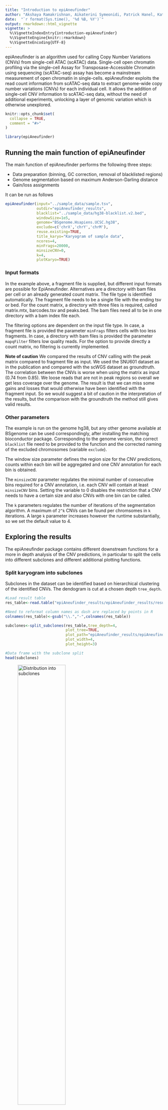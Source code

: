 ```yaml
---
title: "Introduction to epiAneufinder"
author: "Akshaya Ramakrishnan, Aikaterini Symeonidi, Patrick Hanel, Katharina Schmid, Maria Richter, Michael Schubert, Maria Colomé-Tatché"
date:  "`r format(Sys.time(), '%d %B, %Y')`"
output: rmarkdown::html_vignette
vignette: >
  %\VignetteIndexEntry{introduction-epiAneufinder}
  %\VignetteEngine{knitr::rmarkdown}
  %\VignetteEncoding{UTF-8}
---
```


epiAneufinder is an algorithm used for calling Copy Number Variations (CNVs) from single-cell ATAC (scATAC) data.
Single-cell open chromatin profiling via the single-cell Assay for Transposase-Accessible Chromatin using sequencing (scATAC-seq) assay has become a mainstream measurement of open chromatin in single-cells. epiAneufinder exploits the read count information from scATAC-seq data to extract genome-wide copy number variations (CNVs) for each individual cell. It allows the addition of single-cell CNV information to scATAC-seq data, without the need of additional experiments, unlocking a layer of genomic variation which is otherwise unexplored. 

```r
knitr::opts_chunk$set(
  collapse = TRUE,
  comment = "#>"
)
```

```r
library(epiAneufinder)
```

## Running the main function of epiAneufinder

The main function of epiAneufinder performs the following three steps:

* Data preparation (binning, GC correction, removal of blacklisted regions)
* Genome segmentation based on maximum Anderson-Darling distance
* Gain/loss assignments

It can be run as follows

```r
epiAneufinder(input="../sample_data/sample.tsv", 
              outdir="epiAneufinder_results", 
              blacklist="../sample_data/hg38-blacklist.v2.bed", 
              windowSize=1e5, 
              genome="BSgenome.Hsapiens.UCSC.hg38", 
              exclude=c('chrX','chrY','chrM'), 
              reuse.existing=TRUE,
              title_karyo="Karyogram of sample data", 
              ncores=4,
              minFrags=20000,
              minsizeCNV=0,
              k=4,
              plotKaryo=TRUE)
```

### Input formats 

In the example above, a fragment file is supplied, but different input formats are possible for EpiAneufinder. Alternatives are a directory with bam files per cell or an already generated count matrix. The file type is identified automatically. The fragment file needs to be a single file with the ending tsv or bed. For the count matrix, a directory with three files is required, called matrix.mtx, barcodes.tsv and peaks.bed. The bam files need all to be in one directory with a bam index file each.

The filtering options are dependent on the input file type. In case, a fragment file is provided the parameter `minFrags` filters cells with too less fragments. In case, a directory with bam files is provided the parameter `mapqFilter` filters low quality reads. For the option to provide directly a count matrix, no filtering is currently implemented.

**Note of caution** We compared the results of CNV calling with the peak matrix compared to fragment file as input. We used the SNU601 dataset as in the publication and compared with the scWGS dataset as groundtruth. The correlation between the CNVs is worse when using the matrix as input (0.74 from 0.85). We loose reads that are not in peak regions so overall we get less coverage over the genome. The result is that we can miss some gains and losses that would otherwise have been identified with the fragment input. So we would suggest a bit of caution in the interpretation of the results, but the comparison with the groundtruth the method still gives valid results.

### Other parameters

The example is run on the genome hg38, but any other genome available at BSgenome can be used correspondingly, after installing the matching bioconductor package. Corresponding to the genome version, the correct `blacklist` file need to be provided to the function and the corrected naming of the excluded chromosomes (variable `exclude`).

The window size parameter defines the region size for the CNV predictions, counts within each bin will be aggregated and one CNV annotation for each bin is obtained.

The `minsizeCNV` parameter regulates the minimal number of consecutive bins required for a CNV annotation, i.e. each CNV will contain at least `minsizeCNV` bins. Setting the variable to 0 disables the restriction that a CNV needs to have a certain size and also CNVs with one bin can be called.

The `k` parameters regulates the number of iterations of the segmentation algorithm. A maximum of `2^k` CNVs can be found per chromsomes in `k` iterations. A large `k` parameter increases however the runtime substantially, so we set the default value to 4.

## Exploring the results

The epiAneufinder package contains different downstream functions for a more in depth
analysis of the CNV predictions, in particular to split the cells into different subclones and different additional plotting functions.

### Split karyogram into subclones

Subclones in the dataset can be identified based on hierarchical clustering of the identified CNVs. The dendogram is cut at a chosen depth `tree_depth`.

```r
#Load result table
res_table<-read.table("epiAneufinder_results/epiAneufinder_results/results_table.tsv")

#Need to reformat column names as dash are replaced by points in R
colnames(res_table)<-gsub("\\.","-",colnames(res_table))

subclones<-split_subclones(res_table,tree_depth=4,
                           plot_tree=TRUE,
                           plot_path="epiAneufinder_results/epiAneufinder_results/subclones.pdf",
                           plot_width=4,
                           plot_height=3)

#Data frame with the subclone split
head(subclones)

```

![Distribution into subclones](plots/subclones.png){width=60%}

### Annotated karyograms

Additional annotations can be added to the karyograms generated by epiAneufinder,
for example cell type annotations or the subclonal distribution identified by `split_subclones`.

We recommend to save the karyogram as a png, defined via the variable `plot_path`, as pdf versions
can get quite large.

```r
#Load result table
res_table<-read.table("epiAneufinder_results/epiAneufinder_results/results_table.tsv")

#Need to reformat column names as dash are replaced by points in R
colnames(res_table)<-gsub("\\.","-",colnames(res_table))

annot_dt<-data.frame(cell=subclones$cell,
                     annot=paste0("Clone",subclones$subclone))


plot_karyo_annotated(res_table=res_table,
                     plot_path="epiAneufinder_results/epiAneufinder_results/karyo_annotated.png",
                     annot_dt=annot_dt)

```

![Result karyogram with annotation](plots/karyo_annotated.png){width=100%}

### Read profile for individual cells

The predictions of epiAneufinder on individual cells can be further explored by
evaluating the count profile of each cell. The set of cells for detailed investigation
can be either subsampled randomly by assigning an integer value to the parameter `selected_cells`, then this number of cells are sample. Or a vector of barcodes can be given directly to `selected_cells`.

```r
outdir<-"epiAneufinder_results/epiAneufinder_results/"

#Version 1 - Selected a specific set of barcodes, e.g. based on subclones
cell_barcodes<-subclones$cell[subclones$subclone==1]
cell_barcodes

plot_single_cell_profile(outdir,
                         threshold_blacklist_bins=0.85,
                         selected_cells=cell_barcodes,
                         plot_path=paste0(outdir,"individual_tracks_clone1.pdf"),
                         plot_width=25,
                         plot_height=15)

#Version 2 - Randomly subsampling a certain number of cells
plot_single_cell_profile(outdir,
                         threshold_blacklist_bins=0.85,
                         selected_cells=3,
                         plot_path=paste0(outdir,"individual_tracks_random_subsample.pdf"),
                         plot_width=25,
                         plot_height=15)
```

![Example track of a single cell](plots/individual_tracks_clone1_example.png){width=100%}